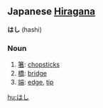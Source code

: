 ==Japanese [[Hiragana]]==
'''はし''' (hashi)

===Noun===
# [[箸]]: [[chopstick]]s
# [[橋]]: [[bridge]]
# [[端]]: [[edge]], [[tip]]

[[hu:はし]]
